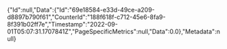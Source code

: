 ﻿{"Id":null,"Data":{"Id":"69e18584-e33d-49ce-a209-d8897b790f61","CounterId":"188f618f-c712-45e6-8fa9-8f391b02ff7e","Timestamp":"2022-09-01T05:07:31.1707841Z","PageSpecificMetrics":null,"Data":0.0},"Metadata":null}